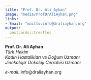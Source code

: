 ```yaml
---
title: "Prof. Dr. Ali Ayhan"
image: "media/ProfDrAliAyhan.png"
links:
- Email: "mailto:info@draliayhan.org"
output:
  postcards::trestles
---
```


**Prof. Dr. Ali Ayhan**  
*Türk Hekim*  
*Kadın Hastalikları ve Doğum Uzmanı*  
*Jinekolojik Onkoloji Cerrahisi Uzmanı*  


*e-mail:* info\@draliayhan.org 

